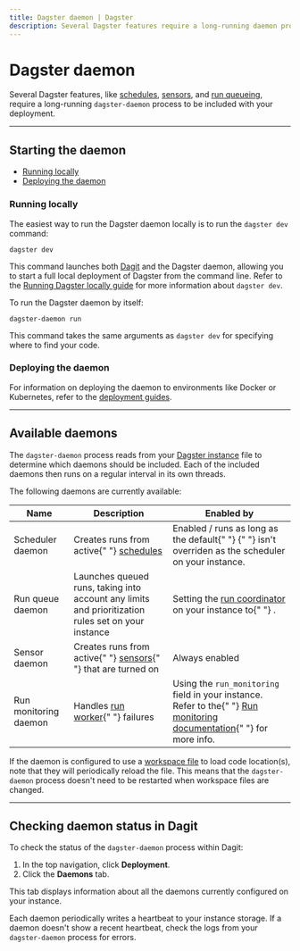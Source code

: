 ```yaml
---
title: Dagster daemon | Dagster
description: Several Dagster features require a long-running daemon process within your deployment.
---
```


# Dagster daemon

Several Dagster features, like [schedules](/concepts/partitions-schedules-sensors/schedules), [sensors](/concepts/partitions-schedules-sensors/sensors), and [run queueing](/deployment/run-coordinator#limiting-run-concurrency), require a long-running `dagster-daemon` process to be included with your deployment.

---

## Starting the daemon

- [Running locally](#running-locally)
- [Deploying the daemon](#deploying-the-daemon)

### Running locally

<TabGroup>
  <TabItem name="Running the daemon and Dagit">

The easiest way to run the Dagster daemon locally is to run the `dagster dev` command:

```shell
dagster dev
```

This command launches both [Dagit](/concepts/dagit/dagit) and the Dagster daemon, allowing you to start a full local deployment of Dagster from the command line. Refer to the [Running Dagster locally guide](/guides/running-dagster-locally) for more information about `dagster dev`.

  </TabItem>
  <TabItem name="Running only the daemon">

To run the Dagster daemon by itself:

```shell
dagster-daemon run
```

This command takes the same arguments as `dagster dev` for specifying where to find your code.

  </TabItem>
</TabGroup>

### Deploying the daemon

For information on deploying the daemon to environments like Docker or Kubernetes, refer to the [deployment guides](/deployment/guides).

---

## Available daemons

The `dagster-daemon` process reads from your [Dagster instance](/deployment/dagster-instance) file to determine which daemons should be included. Each of the included daemons then runs on a regular interval in its own threads.

The following daemons are currently available:

<table
  className="table"
  style={{
    width: "100%",
  }}
>
  <thead>
    <tr>
      <th
        style={{
          width: "20%",
        }}
      >
        Name
      </th>
      <th>Description</th>
      <th>Enabled by</th>
    </tr>
  </thead>
  <tbody>
    <tr>
      <td>Scheduler daemon</td>
      <td>
        Creates runs from active{" "}
        <a href="/concepts/partitions-schedules-sensors/schedules">schedules</a>
      </td>
      <td>
        Enabled / runs as long as the default{" "}
        <PyObject
          module="dagster._core.scheduler"
          object="DagsterDaemonScheduler"
        />{" "}
        isn't overriden as the scheduler on your instance.
      </td>
    </tr>
    <tr>
      <td>Run queue daemon</td>
      <td>
        Launches queued runs, taking into account any limits and prioritization
        rules set on your instance
      </td>
      <td>
        Setting the <a href="/deployment/run-coordinator">run coordinator</a> on
        your instance to{" "}
        <PyObject
          module="dagster._core.run_coordinator"
          object="QueuedRunCoordinator"
        />
        .
      </td>
    </tr>
    <tr>
      <td>Sensor daemon</td>
      <td>
        Creates runs from active{" "}
        <a href="/concepts/partitions-schedules-sensors/sensors">sensors</a>{" "}
        that are turned on
      </td>
      <td>Always enabled</td>
    </tr>
    <tr>
      <td>Run monitoring daemon</td>
      <td>
        Handles <a href="/deployment/overview#job-execution-flow">run worker</a>{" "}
        failures
      </td>
      <td>
        Using the <code>run_monitoring</code> field in your instance. Refer to
        the{" "}
        <a href="/deployment/run-monitoring">Run monitoring documentation</a>{" "}
        for more info.
      </td>
    </tr>
  </tbody>
</table>

If the daemon is configured to use a [workspace file](/concepts/code-locations/workspace-files) to load code location(s), note that they will periodically reload the file. This means that the `dagster-daemon` process doesn't need to be restarted when workspace files are changed.

---

## Checking daemon status in Dagit

To check the status of the `dagster-daemon` process within Dagit:

1. In the top navigation, click **Deployment**.
2. Click the **Daemons** tab.

This tab displays information about all the daemons currently configured on your instance.

Each daemon periodically writes a heartbeat to your instance storage. If a daemon doesn't show a recent heartbeat, check the logs from your `dagster-daemon` process for errors.
